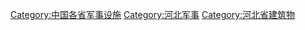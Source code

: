 [[Category:中国各省军事设施|Category:中国各省军事设施]]
[[Category:河北军事|Category:河北军事]]
[[Category:河北省建筑物|Category:河北省建筑物]]